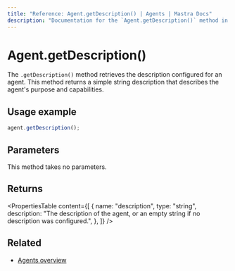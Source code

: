 ```yaml
---
title: "Reference: Agent.getDescription() | Agents | Mastra Docs"
description: "Documentation for the `Agent.getDescription()` method in Mastra agents, which retrieves the agent's description."
---
```


# Agent.getDescription()

The `.getDescription()` method retrieves the description configured for an agent. This method returns a simple string description that describes the agent's purpose and capabilities.

## Usage example

```typescript copy
agent.getDescription();
```

## Parameters

This method takes no parameters.

## Returns

<PropertiesTable
  content={[
    {
      name: "description",
      type: "string",
      description:
        "The description of the agent, or an empty string if no description was configured.",
    },
  ]}
/>

## Related

- [Agents overview](/docs/agents/overview)
